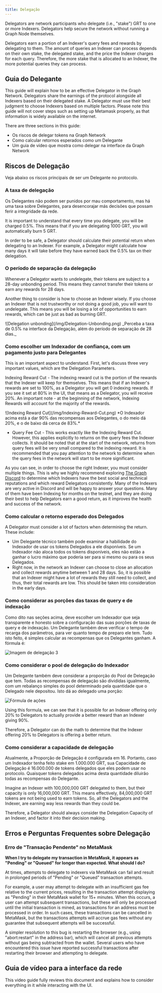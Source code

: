 ```yaml
---
title: Delegação
---
```


Delegators are network participants who delegate (i.e., "stake") GRT to one or more Indexers. Delegators help secure the network without running a Graph Node themselves.

Delegators earn a portion of an Indexer's query fees and rewards by delegating to them. The amount of queries an Indexer can process depends on their own stake, the delegated stake, and the price the Indexer charges for each query. Therefore, the more stake that is allocated to an Indexer, the more potential queries they can process.

## Guia do Delegante

This guide will explain how to be an effective Delegator in the Graph Network. Delegators share the earnings of the protocol alongside all Indexers based on their delegated stake. A Delegator must use their best judgment to choose Indexers based on multiple factors. Please note this guide will not cover steps such as setting up Metamask properly, as that information is widely available on the internet.

There are three sections in this guide:

- Os riscos de delegar tokens na Graph Network
- Como calcular retornos esperados como um Delegante
- Um guia de vídeo que mostra como delegar na interface da Graph Network

## Riscos de Delegação

Veja abaixo os riscos principais de ser um Delegante no protocolo.

### A taxa de delegação

Os Delegantes não podem ser punidos por mau comportamento, mas há uma taxa sobre Delegantes, para desencorajar más decisões que possam ferir a integridade da rede.

It is important to understand that every time you delegate, you will be charged 0.5%. This means that if you are delegating 1000 GRT, you will automatically burn 5 GRT.

In order to be safe, a Delegator should calculate their potential return when delegating to an Indexer. For example, a Delegator might calculate how many days it will take before they have earned back the 0.5% tax on their delegation.

### O período de separação da delegação

Whenever a Delegator wants to undelegate, their tokens are subject to a 28-day unbonding period. This means they cannot transfer their tokens or earn any rewards for 28 days.

Another thing to consider is how to choose an Indexer wisely. If you choose an Indexer that is not trustworthy or not doing a good job, you will want to undelegate. This means you will be losing a lot of opportunities to earn rewards, which can be just as bad as burning GRT.

<div sx={{ mx: 'auto', maxWidth: '400px' }}>
  ![Delegation unbonding](/img/Delegation-Unbonding.png) _Perceba a taxa de 0.5% na interface da Delegação, além do período de separação de 28 dias._
</div>

### Como escolher um Indexador de confiança, com um pagamento justo para Delegantes

This is an important aspect to understand. First, let's discuss three very important values, which are the Delegation Parameters.

Indexing Reward Cut - The indexing reward cut is the portion of the rewards that the Indexer will keep for themselves. This means that if an Indexer's rewards are set to 100%, as a Delegator you will get 0 indexing rewards. If you see it set at 80% in the UI, that means as a Delegator, you will receive 20%. An important note - at the beginning of the network, Indexing Rewards will account for the majority of the rewards.

<div sx={{ mx: 'auto', maxWidth: '700px' }}>
  ![Indexing Reward Cut](/img/Indexing-Reward-Cut.png) *O Indexador acima está a dar 90% das recompensas aos Delegantes, o do meio dá 20%, e o de baixo dá cerca de 83%.*
</div>

- Query Fee Cut - This works exactly like the Indexing Reward Cut. However, this applies explicitly to returns on the query fees the Indexer collects. It should be noted that at the start of the network, returns from query fees will be very small compared to the indexing reward. It is recommended that you pay attention to the network to determine when the query fees in the network will start to be more significant.

As you can see, in order to choose the right Indexer, you must consider multiple things. This is why we highly recommend exploring [The Graph Discord](https://discord.gg/graphprotocol) to determine which Indexers have the best social and technical reputations and which reward Delegators consistently. Many of the Indexers are very active in Discord and will be happy to answer your questions. Many of them have been Indexing for months on the testnet, and they are doing their best to help Delegators earn a good return, as it improves the health and success of the network.

### Como calcular o retorno esperado dos Delegados

A Delegator must consider a lot of factors when determining the return. These include:

- Um Delegante técnico também pode examinar a habilidade do Indexador de usar os tokens Delegados a ele disponíveis. Se um Indexador não aloca todos os tokens disponíveis, eles não estão a ganhar o lucro máximo que poderia ser para si mesmo ou para os seus Delegados.
- Right now, in the network an Indexer can choose to close an allocation and collect rewards anytime between 1 and 28 days. So, it is possible that an Indexer might have a lot of rewards they still need to collect, and thus, their total rewards are low. This should be taken into consideration in the early days.

### Como considerar as porções das taxas de query e de indexação

Como dito nas seções acima, deve escolher um Indexador que seja transparente e honesto sobre a configuração das suas porções de taxas de query e de indexação. Um Delegante também deve verificar o tempo de recarga dos parâmetros, para ver quanto tempo de preparo ele tem. Tudo isto feito, é simples calcular as recompensas que os Delegantes ganham. A fórmula é:

![Imagem de delegação 3](/img/Delegation-Reward-Formula.png)

### Como considerar o pool de delegação do Indexador

Um Delegante também deve considerar a proporção do Pool de Delegação que tem. Todas as recompensas de delegação são divididas igualmente, com um rebalanço simples do pool determinado pela quantidade que o Delegado nele depositou. Isto dá ao delegado uma porção:

![Fórmula de ações](/img/Share-Forumla.png)

Using this formula, we can see that it is possible for an Indexer offering only 20% to Delegators to actually provide a better reward than an Indexer giving 90%.

Therefore, a Delegator can do the math to determine that the Indexer offering 20% to Delegators is offering a better return.

### Como considerar a capacidade de delegação

Atualmente, a Proporção de Delegação é configurada em 16. Portanto, caso um Indexador tenha feito stake em 1.000.000 GRT, sua Capacidade de Delegação é 16.000.000 de tokens delegados que eles podem usar no protocolo. Quaisquer tokens delegados acima desta quantidade diluirão todas as recompensas do Delegante.

Imagine an Indexer with 100,000,000 GRT delegated to them, but their capacity is only 16,000,000 GRT. This means effectively, 84,000,000 GRT tokens are not being used to earn tokens. So, all the Delegators and the Indexer, are earning way less rewards than they could be.

Therefore, a Delegator should always consider the Delegation Capacity of an Indexer, and factor it into their decision making.

## Erros e Perguntas Frequentes sobre Delegação

### Erro de "Transação Pendente" no MetaMask

**When I try to delegate my transaction in MetaMask, it appears as "Pending" or "Queued" for longer than expected. What should I do?**

At times, attempts to delegate to indexers via MetaMask can fail and result in prolonged periods of "Pending" or "Queued" transaction attempts.

For example, a user may attempt to delegate with an insufficient gas fee relative to the current prices, resulting in the transaction attempt displaying as "Pending" in their MetaMask wallet for 15+ minutes. When this occurs, a user can attempt subsequent transactions, but these will only be processed until the initial transaction is mined, as transactions for an address must be processed in order. In such cases, these transactions can be cancelled in MetaMask, but the transactions attempts will accrue gas fees without any guarantee that subsequent attempts will be successful.

A simpler resolution to this bug is restarting the browser (e.g., using "abort:restart" in the address bar), which will cancel all previous attempts without gas being subtracted from the wallet. Several users who have encountered this issue have reported successful transactions after restarting their browser and attempting to delegate.

## Guia de vídeo para a interface da rede

This video guide fully reviews this document and explains how to consider everything in it while interacting with the UI.

<VideoEmbed youtube="2G7S2gdURdc" />
